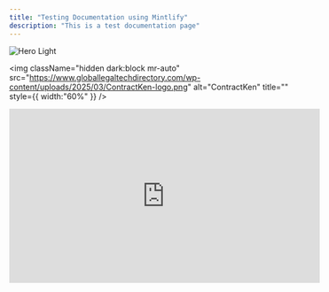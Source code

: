 ```yaml
---
title: "Testing Documentation using Mintlify"
description: "This is a test documentation page"
---
```


<img
  className="block dark:hidden"
  src="/images/hero-light.png"
  alt="Hero Light"
/>

<img
  className="hidden dark:block mr-auto"
  src="https://www.globallegaltechdirectory.com/wp-content/uploads/2025/03/ContractKen-logo.png"
  alt="ContractKen"
  title=""
  style={{ width:"60%" }}
/>

<iframe width="560" height="315" src="https://youtube.com/embed/WzudWh_nBro" title="YouTube video player" frameborder="0" allow="accelerometer; autoplay; clipboard-write; encrypted-media; gyroscope; picture-in-picture" allowfullscreen />

## Components

<Info>
  Info Callout test
</Info>

<Tip>
  Tip Callout Test
</Tip>

<Warning>
  Warning Callout test
</Warning>

<AccordionGroup>
  <Accordion title="Accordion A" description="Test accordion A" icon="sparkles">
    
  </Accordion>
  <Accordion title="Accordion B" description="Second Test Accodion in the group" icon="360-degrees" iconType="regular">
    
  </Accordion>
</AccordionGroup>

The first step to world-class documentation is setting up your editing environments.

<CardGroup cols={2}>
  <Card title="Edit Your Docs" icon="pen-to-square" href="https://mintlify.com/docs/quickstart">
    Get your docs set up locally for easy development
  </Card>
  <Card title="Preview Changes" icon="image" href="https://mintlify.com/docs/development">
    Preview your changes before you push to make sure they're perfect
  </Card>
</CardGroup>

## Make it yours

Update your docs to your brand and add valuable content for the best user conversion.

<CardGroup cols={2}>
  <Card title="Customize Style" icon="palette" href="https://mintlify.com/docs/settings/global">
    Customize your docs to your company's colors and brands
  </Card>
  <Card title="Reference APIs" icon="code" href="https://mintlify.com/docs/api-playground/openapi">
    Automatically generate endpoints from an OpenAPI spec
  </Card>
  <Card title="Add Components" icon="screwdriver-wrench" href="https://mintlify.com/docs/content/components/accordions">
    Build interactive features and designs to guide your users
  </Card>
  <Card title="Get Inspiration" icon="stars" href="https://mintlify.com/customers">
    Check out our showcase of our favorite documentation
  </Card>
</CardGroup>

/